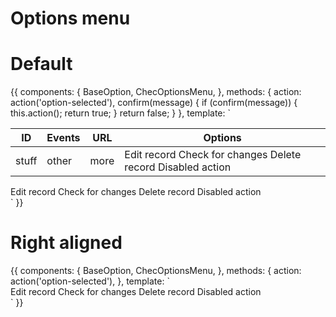 
<Meta title="Components/Options menu" component={ChecOptionsMenu} />

# Options menu

<Props of={ChecOptionsMenu} />

# Default

<Preview>
  <Story name="Default">
    {{
      components: {
        BaseOption,
        ChecOptionsMenu,
      },
      methods: {
        action: action('option-selected'),
        confirm(message) {
          if (confirm(message)) {
            this.action();
            return true;
          }
          return false;
        }
      },
      template: `
      <div class="p-16 flex justify-center font-lato w-full text-gray-500">
        <div class="w-full relative">
          <table class="w-full">
            <thead>
              <tr>
                <th class="webhooks__id">ID</th>
                <th>Events</th>
                <th>URL</th>
                <th class="text-right">Options</th>
              </tr>
            </thead>
            <tbody>
              <tr
                class="webhook"
              >
                <td>
                  stuff
                </td>
                <td class="webhook__events">
                  other
                </td>
                <td>
                  more
                </td>
                <td class="flex justify-end">
                  <ChecOptionsMenu :open="true">
                    <BaseOption @option-selected="action">
                      Edit record
                    </BaseOption>
                    <BaseOption @option-selected="action">
                      Check for changes
                    </BaseOption>
                    <BaseOption class="text-red-600" @option-selected="confirm('Are you sure?')">
                      Delete record
                    </BaseOption>
                    <BaseOption :option="{ disabled: true }">
                      Disabled action
                    </BaseOption>
                  </ChecOptionsMenu>
                </td>
              </tr>
            </tbody>
          </table>
          <ChecOptionsMenu :open="true">
            <BaseOption @option-selected="action">
              Edit record
            </BaseOption>
            <BaseOption @option-selected="action">
              Check for changes
            </BaseOption>
            <BaseOption class="text-red-600" @option-selected="confirm('Are you sure?')">
              Delete record
            </BaseOption>
            <BaseOption :option="{ disabled: true }">
              Disabled action
            </BaseOption>
          </ChecOptionsMenu>
        </div>
      </div>`
    }}
  </Story>
</Preview>

# Right aligned

<Preview>
  <Story name="Right aligned">
    {{
      components: {
        BaseOption,
        ChecOptionsMenu,
      },
      methods: {
        action: action('option-selected'),
      },
      template: `
      <div class="p-16 flex justify-center font-lato w-full text-gray-500">
         <div class="w-64 relative">
          <ChecOptionsMenu position="right" :open="false">
            <BaseOption @option-selected="action">
              Edit record
            </BaseOption>
            <BaseOption @option-selected="action">
              Check for changes
            </BaseOption>
            <BaseOption class="text-red-600" @option-selected="action">
              Delete record
            </BaseOption>
            <BaseOption :option="{ disabled: true }">
              Disabled action
            </BaseOption>
          </ChecOptionsMenu>
        </div>
      </div>`
    }}
  </Story>
</Preview>
